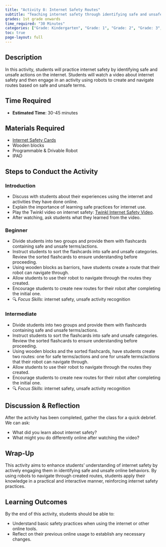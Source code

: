 ```yaml
---
title: "Activity 8: Internet Safety Routes"
subtitle: "Teaching internet safety through identifying safe and unsafe actions online using robots."
grades: 1st grade onwards
time_required: "30 Minutes"
categories: ["Grade: Kindergarten", "Grade: 1", "Grade: 2", "Grade: 3", "Grade: 4", "Grade: 5", "Grade: 6", "Time: 30 Minutes"]
toc: true
page-layout: full
---
```


## Description

In this activity, students will practice internet safety by identifying safe and unsafe actions on the internet. Students will watch a video about internet safety and then engage in an activity using robots to create and navigate routes based on safe and unsafe terms.

## Time Required

- **Estimated Time**: 30-45 minutes

## Materials Required

- [Internet Safety Cards](https://www.teacherspayteachers.com/Product/Digital-Safety-Flashcards-for-Kids-12-Internet-Safety-Rules-12750843)
- Wooden blocks
- Programmable & Drivable Robot
- IPAD

## Steps to Conduct the Activity

### Introduction

- Discuss with students about their experiences using the internet and activities they have done online.
- Explain the importance of learning safe practices for internet use.
- Play the Twinkl video on internet safety: [Twinkl Internet Safety Video](https://www.youtube.com/watch?v=JTl211YlFzc).
- After watching, ask students what they learned from the video.

### Beginner
- Divide students into two groups and provide them with flashcards containing safe and unsafe terms/actions.
- Instruct students to sort the flashcards into safe and unsafe categories. Review the sorted flashcards to ensure understanding before proceeding.
- Using wooden blocks as barriors, have students create a route that their robot can navigate through.
- Allow students to use their robot to navigate through the routes they created.
- Encourage students to create new routes for their robot after completing the initial one.
- 🔍 *Focus Skills*: internet safety, unsafe activity recognition

### Intermediate
- Divide students into two groups and provide them with flashcards containing safe and unsafe terms/actions.
- Instruct students to sort the flashcards into safe and unsafe categories. Review the sorted flashcards to ensure understanding before proceeding.
- Using wooden blocks and the sorted flashcards, have students create two routes: one for safe terms/actions and one for unsafe terms/actions that their robot can navigate through.
- Allow students to use their robot to navigate through the routes they created.
- Encourage students to create new routes for their robot after completing the initial one.
- 🔍 *Focus Skills*: internet safety, unsafe activity recognition

## Discussion & Reflection

After the activity has been completed, gather the class for a quick debrief. We can ask:

- What did you learn about internet safety?
- What might you do differently online after watching the video?

## Wrap-Up

This activity aims to enhance students' understanding of internet safety by actively engaging them in identifying safe and unsafe online behaviors. By using robots to navigate through created routes, students apply their knowledge in a practical and interactive manner, reinforcing internet safety practices.

## Learning Outcomes

By the end of this activity, students should be able to:

- Understand basic safety practices when using the internet or other online tools.
- Reflect on their previous online usage to establish any necessary changes.
